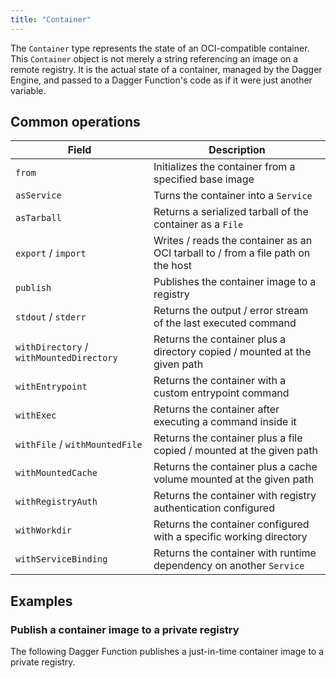 ```yaml
---
title: "Container"
---
```



The `Container` type represents the state of an OCI-compatible container. This `Container` object is not merely a string referencing an image on a remote registry. It is the actual state of a container, managed by the Dagger Engine, and passed to a Dagger Function's code as if it were just another variable.

## Common operations

| Field | Description |
|-------|-------------|
| `from` | Initializes the container from a specified base image |
| `asService` | Turns the container into a `Service` |
| `asTarball` | Returns a serialized tarball of the container as a `File` |
| `export` / `import` | Writes / reads the container as an OCI tarball to / from a file path on the host |
| `publish` | Publishes the container image to a registry |
| `stdout` / `stderr` | Returns the output / error stream of the last executed command |
| `withDirectory` / `withMountedDirectory` | Returns the container plus a directory copied / mounted at the given path |
| `withEntrypoint` | Returns the container with a custom entrypoint command |
| `withExec` | Returns the container after executing a command inside it |
| `withFile` / `withMountedFile` | Returns the container plus a file copied / mounted at the given path |
| `withMountedCache` | Returns the container plus a cache volume mounted at the given path |
| `withRegistryAuth` | Returns the container with registry authentication configured |
| `withWorkdir` | Returns the container configured with a specific working directory |
| `withServiceBinding` | Returns the container with runtime dependency on another `Service` |

## Examples

### Publish a container image to a private registry

The following Dagger Function publishes a just-in-time container image to a private registry.

<Tabs groupId="language" queryString="sdk">
<TabItem value="go" label="Go">

```go file=../../cookbook/snippets/publish-image/go/main.go
```

</TabItem>
<TabItem value="python" label="Python">

```python file=../../cookbook/snippets/publish-image/python/main.py
```

</TabItem>
<TabItem value="typescript" label="TypeScript">

```typescript file=../../cookbook/snippets/publish-image/typescript/index.ts
```

</TabItem>
</Tabs>
